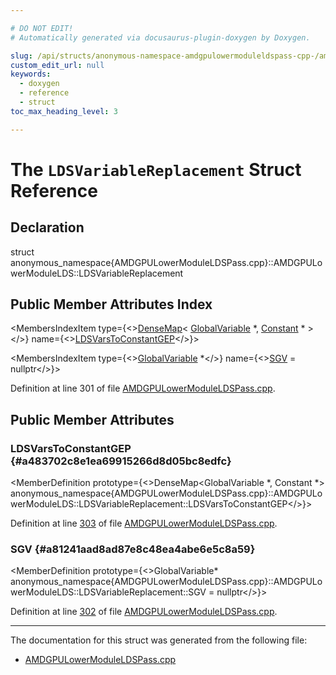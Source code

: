 ```yaml
---

# DO NOT EDIT!
# Automatically generated via docusaurus-plugin-doxygen by Doxygen.

slug: /api/structs/anonymous-namespace-amdgpulowermoduleldspass-cpp-/amdgpulowermodulelds/ldsvariablereplacement
custom_edit_url: null
keywords:
  - doxygen
  - reference
  - struct
toc_max_heading_level: 3

---
```





# The `LDSVariableReplacement` Struct Reference

<DoxygenPage pluginConfig={pluginConfig}>



## Declaration

<CodeBlock>struct anonymous_namespace{AMDGPULowerModuleLDSPass.cpp}::AMDGPULowerModuleLDS::LDSVariableReplacement</CodeBlock>

## Public Member Attributes Index

<MembersIndex>

<MembersIndexItem
  type={<><a href="/docs/api/classes/llvm/densemap">DenseMap</a>&lt; <a href="/docs/api/classes/llvm/globalvariable">GlobalVariable</a> &#42;, <a href="/docs/api/classes/llvm/constant">Constant</a> &#42; &gt;</>}
  name={<><a href="#a483702c8e1ea69915266d8d05bc8edfc">LDSVarsToConstantGEP</a></>}>
</MembersIndexItem>

<MembersIndexItem
  type={<><a href="/docs/api/classes/llvm/globalvariable">GlobalVariable</a> &#42;</>}
  name={<><a href="#a81241aad8ad87e8c48ea4abe6e5c8a59">SGV</a> = nullptr</>}>
</MembersIndexItem>

</MembersIndex>


Definition at line 301 of file <a href="/docs/api/files/lib/lib/target/lib/target/amdgpu/amdgpulowermoduleldspass-cpp">AMDGPULowerModuleLDSPass.cpp</a>.

<SectionDefinition>

## Public Member Attributes

### LDSVarsToConstantGEP {#a483702c8e1ea69915266d8d05bc8edfc}

<MemberDefinition
  prototype={<>DenseMap&lt;GlobalVariable &#42;, Constant &#42;&gt; anonymous&#95;namespace&#123;AMDGPULowerModuleLDSPass.cpp&#125;::AMDGPULowerModuleLDS::LDSVariableReplacement::LDSVarsToConstantGEP</>}>

Definition at line <a href="/docs/api/files/lib/lib/target/lib/target/amdgpu/amdgpulowermoduleldspass-cpp/#l00303">303</a> of file <a href="/docs/api/files/lib/lib/target/lib/target/amdgpu/amdgpulowermoduleldspass-cpp">AMDGPULowerModuleLDSPass.cpp</a>.
</MemberDefinition>

### SGV {#a81241aad8ad87e8c48ea4abe6e5c8a59}

<MemberDefinition
  prototype={<>GlobalVariable&#42; anonymous&#95;namespace&#123;AMDGPULowerModuleLDSPass.cpp&#125;::AMDGPULowerModuleLDS::LDSVariableReplacement::SGV = nullptr</>}>

Definition at line <a href="/docs/api/files/lib/lib/target/lib/target/amdgpu/amdgpulowermoduleldspass-cpp/#l00302">302</a> of file <a href="/docs/api/files/lib/lib/target/lib/target/amdgpu/amdgpulowermoduleldspass-cpp">AMDGPULowerModuleLDSPass.cpp</a>.
</MemberDefinition>

</SectionDefinition>

<hr/>

The documentation for this struct was generated from the following file:

<ul>
<li><a href="/docs/api/files/lib/lib/target/lib/target/amdgpu/amdgpulowermoduleldspass-cpp">AMDGPULowerModuleLDSPass.cpp</a></li>
</ul>

</DoxygenPage>
